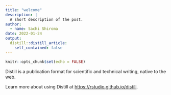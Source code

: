 ```yaml
---
title: "welcome"
description: |
  A short description of the post.
author:
  - name: Sachi Shiroma
date: 2022-01-24
output:
  distill::distill_article:
    self_contained: false
---
```



```r
knitr::opts_chunk$set(echo = FALSE)
```

Distill is a publication format for scientific and technical writing, native to the web.

Learn more about using Distill at <https://rstudio.github.io/distill>.


